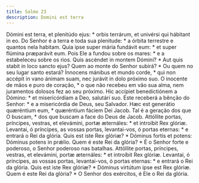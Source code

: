 ```yaml
---
title: Salmo 23
description: Domini est terra
---
```


<div class="side-by-side not-content">
  <span>
    Dómini est terra, et plenitúdo ejus: * orbis terrárum, et univérsi qui
    hábitant in eo.
  </span>
  <span>
    Do Senhor é a terra e toda sua plenitude: * a órbita terrestre e quantos
    nela habitam.
  </span>
  <span>
    Quia ipse super mária fundávit eum: * et super flúmina præparávit eum.
  </span>
  <span>
    Pois Ele a fundou sobre os mares: * e a estabeleceu sobre os rios.
  </span>
  <span>
    Quis ascéndet in montem Dómini? * Aut quis stabit in loco sancto ejus?
  </span>
  <span>
    Quem ao monte do Senhor subirá? * Ou quem no seu lugar santo estará?
  </span>
  <span>
    Ínnocens mánibus et mundo corde, * qui non accépit in vano ánimam suam, nec
    jurávit in dolo próximo suo.
  </span>
  <span>
    O inocente de mãos e puro de coração, * o que não recebeu em vão sua alma,
    nem juramentos dolosos fez ao seu próximo.
  </span>
  <span>
    Hic accípiet benedictiónem a Dómino: * et misericórdiam a Deo, salutári suo.
  </span>
  <span>
    Este receberá a bênção do Senhor: * e a misericórdia de Deus, seu Salvador.
  </span>
  <span>Hæc est generátio quæréntium eum, * quæréntium fáciem Dei Jacob.</span>
  <span>
    Tal é a geração dos que O buscam, * dos que buscam a face do Deus de Jacob.
  </span>
  <span>
    Attóllite portas, príncipes, vestras, et elevámini, portæ æternáles: * et
    introíbit Rex glóriæ.
  </span>
  <span>
    Levantai, ó príncipes, as vossas portas, levantai-vos, ó portas eternas: * e
    entrará o Rei da glória.
  </span>
  <span>
    Quis est iste Rex glóriæ? * Dóminus fortis et potens: Dóminus potens in
    prǽlio.
  </span>
  <span>
    Quem é este Rei da glória? * É o Senhor forte e poderoso, o Senhor poderoso
    nas batalhas.
  </span>
  <span>
    Attóllite portas, príncipes, vestras, et elevámini, portæ æternáles: * et
    introíbit Rex glóriæ.
  </span>
  <span>
    Levantai, ó príncipes, as vossas portas, levantai-vos, ó portas eternas: * e
    entrará o Rei da glória.
  </span>
  <span>Quis est iste Rex glóriæ? * Dóminus virtútum ipse est Rex glóriæ.</span>
  <span>
    Quem é este Rei da glória? * O Senhor dos exércitos, é Ele o Rei da glória.
  </span>
</div>
